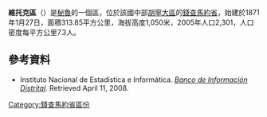 '''維托克區'''（{{lang-es|Distrito de Vitoc}}）是[[秘魯|秘魯]]的一個區，位於該國中部[[胡寧大區|胡寧大區]]的[[錢查馬約省|錢查馬約省]]，始建於1871年1月27日，面積313.85平方公里，海拔高度1,050米，2005年人口2,301，人口密度每平方公里7.3人。

==參考資料==
*{{es icon}} Instituto Nacional de Estadística e Informática. ''[https://web.archive.org/web/20080423164200/http://desa.inei.gob.pe/mapas/bid/ Banco de Información Distrital]''. Retrieved April 11, 2008.

{{胡寧大區區份}}

{{DEFAULTSORT:Vitoc District}}
[[Category:錢查馬約省區份|Category:錢查馬約省區份]]


{{Junín-geo-stub}}